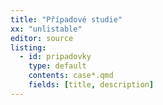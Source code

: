 ```yaml
---
title: "Případové studie"
xx: "unlistable"
editor: source
listing:
  - id: pripadovky
    type: default
    contents: case*.qmd
    fields: [title, description]
---
```


